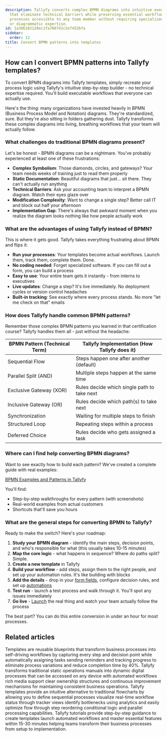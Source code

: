 ```yaml
---
description: Tallyfy converts complex BPMN diagrams into intuitive executable templates
  that eliminate technical barriers while preserving essential workflow logic making
  processes accessible to any team member without requiring specialized software knowledge
  or diagrammatic expertise.
id: 1a386182120ec1fa780741c2ef452bfa
sidebar:
  order: 12
title: Convert BPMN patterns into templates
---
```


## How can I convert BPMN patterns into Tallyfy templates?

To convert BPMN diagrams into Tallyfy templates, simply recreate your process logic using Tallyfy's intuitive step-by-step builder - no technical expertise required. You'll build executable workflows that everyone can actually use.

Here's the thing: many organizations have invested heavily in BPMN (Business Process Model and Notation) diagrams. They're standardized, sure. But they're also sitting in folders gathering dust. Tallyfy transforms these complex diagrams into living, breathing workflows that your team will actually follow.

### What challenges do traditional BPMN diagrams present?

Let's be honest - BPMN diagrams can be a nightmare. You've probably experienced at least one of these frustrations:

- **Complex Symbolism**: Those diamonds, circles, and gateways? Your team needs weeks of training just to read them properly
- **Static Documentation**: Beautiful diagrams that just... sit there. They can't actually run anything
- **Technical Barriers**: Ask your accounting team to interpret a BPMN diagram. Watch their eyes glaze over
- **Modification Complexity**: Want to change a single step? Better call IT and block out half your afternoon
- **Implementation Gap**: There's always that awkward moment when you realize the diagram looks nothing like how people actually work

### What are the advantages of using Tallyfy instead of BPMN?

This is where it gets good. Tallyfy takes everything frustrating about BPMN and flips it:

- **Run your processes**: Your templates become actual workflows. Launch them, track them, complete them. Done.
- **No coding needed**: Forget specialized software. If you can fill out a form, you can build a process
- **Easy to use**: Your entire team gets it instantly - from interns to executives
- **Live updates**: Change a step? It's live immediately. No deployment cycles or version control headaches
- **Built-in tracking**: See exactly where every process stands. No more "let me check on that" emails

### How does Tallyfy handle common BPMN patterns?

Remember those complex BPMN patterns you learned in that certification course? Tallyfy handles them all - just without the headache:

| BPMN Pattern (Technical Term) | Tallyfy Implementation (How Tallyfy does it) |
|-------------------------------|---------------------------------------------|
| Sequential Flow               | Steps happen one after another (default)     |
| Parallel Split (AND)          | Multiple steps happen at the same time       |
| Exclusive Gateway (XOR)       | Rules decide which single path to take next |
| Inclusive Gateway (OR)        | Rules decide which path(s) to take next    |
| Synchronization               | Waiting for multiple steps to finish         |
| Structured Loop               | Repeating steps within a process             |
| Deferred Choice               | Rules decide who gets assigned a task        |

### Where can I find help converting BPMN diagrams?

Want to see exactly how to build each pattern? We've created a complete guide with real examples:

[BPMN Examples and Patterns in Tallyfy](https://tallyfy.com/bpmn-examples-and-patterns)

You'll find:
- Step-by-step walkthroughs for every pattern (with screenshots)
- Real-world examples from actual customers
- Shortcuts that'll save you hours

### What are the general steps for converting BPMN to Tallyfy?

Ready to make the switch? Here's your roadmap:

1. **Study your BPMN diagram** - identify the main steps, decision points, and who's responsible for what (this usually takes 10-15 minutes)
2. **Map the core logic** - what happens in sequence? Where do paths split? Simple.
3. **Create a new template** in Tallyfy
4. **Build your workflow** - add steps, assign them to the right people, and set up your automation rules. It's like building with blocks
5. **Add the details** - drop in your [form fields](/products/pro/tracking-and-tasks/tasks/what-are-form-fields-in-tallyfy/), configure decision rules, and set up [automations](/products/pro/documenting/templates/automations/)
6. **Test run** - launch a test process and walk through it. You'll spot any issues immediately
7. **Go live** - [Launch](/products/pro/launching/) the real thing and watch your team actually follow the process

The best part? You can do this entire conversion in under an hour for most processes.


## Related articles
<CardGrid>
<LinkTitleCard header="<b>Documenting > Templates</b>" href="/products/pro/documenting/templates/" > Templates are reusable blueprints that transform business processes into self-driving workflows by capturing every step and decision point while automatically assigning tasks sending reminders and tracking progress to eliminate process variations and reduce completion time by 40%. </LinkTitleCard>
<LinkTitleCard header="<b>How To > Build an effective operations manual</b>" href="/products/pro/tutorials/how-to/build-effective-operations-manual/" > Tallyfy transforms traditional static operations manuals into dynamic digital processes that can be accessed on any device with automated workflows rich media support clear ownership structures and continuous improvement mechanisms for maintaining consistent business operations. </LinkTitleCard>
<LinkTitleCard header="<b>Process Improvement > Understand process flow without flowcharts</b>" href="/products/pro/tutorials/how-to/process-improvement/understanding-process-flow-without-complex-flowcharts/" > Tallyfy templates provide an intuitive alternative to traditional flowcharts by allowing you to define sequential processes visualize real-time workflow status through tracker views identify bottlenecks using analytics and easily optimize flow through step reordering conditional logic and parallel processing capabilities. </LinkTitleCard>
<LinkTitleCard header="<b>Pro > Getting started</b>" href="/products/pro/tutorials/" > Tallyfy tutorials provide step-by-step guidance to create templates launch automated workflows and master essential features within 15-30 minutes helping teams transform their business processes from setup to implementation. </LinkTitleCard>
</CardGrid>